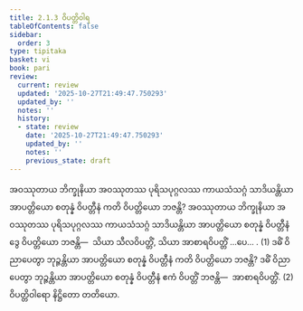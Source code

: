 ```yaml
---
title: 2.1.3 ဝိပတ္တိဝါရ
tableOfContents: false
sidebar:
  order: 3
type: tipitaka
basket: vi
book: pari
review:
  current: review
  updated: '2025-10-27T21:49:47.750293'
  updated_by: ''
  notes: ''
  history:
  - state: review
    date: '2025-10-27T21:49:47.750293'
    updated_by: ''
    notes: ''
    previous_state: draft
---
```



<ReviewStatus review={frontmatter.review} showDetails={true} />

<HypothesisAnnotation frontmatter={frontmatter} />

<DynamicBreadcrumb />

<Division number="241" book="pari" e="ch" v="5" p="141">

<Paragraph number="991" book="pari">
အဝဿုတာယ ဘိက္ခုနိယာ အဝဿုတဿ ပုရိသပုဂ္ဂလဿ ကာယသံသဂ္ဂံ သာဒိယန္တိယာ အာပတ္တိယော စတုန္နံ ဝိပတ္တီနံ ကတိ ဝိပတ္တိယော ဘဇန္တိ? အဝဿုတာယ ဘိက္ခုနိယာ အဝဿုတဿ ပုရိသပုဂ္ဂလဿ ကာယသံသဂ္ဂံ သာဒိယန္တိယာ အာပတ္တိယော စတုန္နံ ဝိပတ္တီနံ ဒွေ ဝိပတ္တိယော ဘဇန္တိ—  သိယာ သီလဝိပတ္တိံ, သိယာ အာစာရဝိပတ္တိံ …ပေ… . (1)
</Paragraph>

<Paragraph number="992" book="pari">
ဒဓိံ ဝိညာပေတွာ ဘုဉ္ဇန္တိယာ အာပတ္တိယော စတုန္နံ ဝိပတ္တီနံ ကတိ ဝိပတ္တိယော ဘဇန္တိ? ဒဓိံ ဝိညာပေတွာ ဘုဉ္ဇန္တိယာ အာပတ္တိယော စတုန္နံ ဝိပတ္တီနံ ဧကံ ဝိပတ္တိံ ဘဇန္တိ—  အာစာရဝိပတ္တိံ. (2)

</Paragraph>
</Division>

<Paragraph number="993" type="center" book="pari">
ဝိပတ္တိဝါရော နိဋ္ဌိတော တတိယော.
</Paragraph>